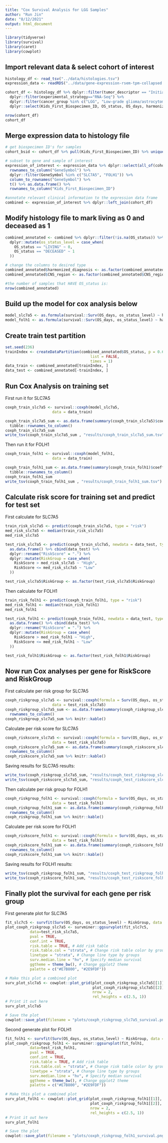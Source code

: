 ```yaml
---
title: "Cox Survival Analysis for LGG Samples"
author: "Run Jin"
date: "8/12/2021"
output: html_document
---
```


```r
library(tidyverse)
library(survival)
library(caret)
library(cowplot)
```

## Import relevant data & select cohort of interest
```r
histology_df <- read_tsv("../data/histologies.tsv")
expression_data <- readRDS("../data/gene-expression-rsem-tpm-collapsed.rds")

cohort_df <- histology_df %>% dplyr::filter(tumor_descriptor == "Initial CNS Tumor") %>%
  dplyr::filter(experimental_strategy=="RNA-Seq") %>% 
  dplyr::filter(cancer_group %in% c("LGG", "Low-grade glioma/astrocytoma")) %>%
  dplyr::select(Kids_First_Biospecimen_ID, OS_status, OS_days, harmonized_diagnosis, CNS_region)

nrow(cohort_df)
cohort_df
```

## Merge expression data to histology file
```r
# get biospecimen ID's for samples 
cohort_bsid <- cohort_df %>% pull(Kids_First_Biospecimen_ID) %>% unique()

# subset to gene and sample of interest          
expression_of_interest <- expression_data %>% dplyr::select(all_of(cohort_bsid)) %>% 
  rownames_to_column("GeneSymbol") %>% 
  dplyr::filter(GeneSymbol %in% c("SLC7A5", "FOLH1")) %>% 
  column_to_rownames("GeneSymbol") %>%
  t() %>% as.data.frame() %>%
  rownames_to_column("Kids_First_Biospecimen_ID")

#annotate relevant clinical information to the expression data frame
combined <- expression_of_interest %>% dplyr::left_join(cohort_df) 
```

## Modify histology file to mark living as 0 and deceased as 1
```r
combined_annotated <- combined %>% dplyr::filter(!is.na(OS_status)) %>%
  dplyr::mutate(os_status_level = case_when(
    OS_status == "LIVING" ~ 0,
    OS_status == "DECEASED" ~ 1
  )) 

# change the columns to desired type 
combined_annotated$harmonized_diagnosis <- as.factor(combined_annotated$harmonized_diagnosis)
combined_annotated$CNS_region <- as.factor(combined_annotated$CNS_region)

#the number of samples that HAVE OS_status is:
nrow(combined_annotated)
```
## Build up the model for cox analysis below 
```r
model_slc7a5 <- as.formula(survival::Surv(OS_days, os_status_level) ~ harmonized_diagnosis + CNS_region + SLC7A5)
model_folh1 <- as.formula(survival::Surv(OS_days, os_status_level) ~ harmonized_diagnosis + CNS_region + FOLH1)
```

## Create train test partition
```r
set.seed(236)
trainIndex <- createDataPartition(combined_annotated$OS_status, p = 0.6, 
                                      list = FALSE, 
                                      times = 1)
data_train <- combined_annotated[trainIndex, ]
data_test <- combined_annotated[-trainIndex, ]
```

## Run Cox Analysis on training set

First run it for SLC7A5
```r
coxph_train_slc7a5 <- survival::coxph(model_slc7a5,
                     data = data_train)

coxph_train_slc7a5_sum <- as.data.frame(summary(coxph_train_slc7a5)$coefficients, keep.rownames = T) %>% 
  tibble::rownames_to_column()
coxph_train_slc7a5_sum 
write_tsv(coxph_train_slc7a5_sum , "results/coxph_train_slc7a5_sum.tsv")
```

Then run it for FOLH1
```r
coxph_train_folh1 <- survival::coxph(model_folh1,
                     data = data_train)

coxph_train_folh1_sum <- as.data.frame(summary(coxph_train_folh1)$coefficients, keep.rownames = T) %>% 
  tibble::rownames_to_column()
coxph_train_folh1_sum 
write_tsv(coxph_train_folh1_sum , "results/coxph_train_folh1_sum.tsv")
```

## Calculate risk score for training set and predict for test set 

First calculate for SLC7A5
```r
train_risk_slc7a5 <- predict(coxph_train_slc7a5, type = "risk")
med_risk_slc7a5 <- median(train_risk_slc7a5)
med_risk_slc7a5

test_risk_slc7a5 <- predict(coxph_train_slc7a5, newdata = data_test, type = "risk") %>% 
  as.data.frame() %>% cbind(data_test) %>%
  dplyr::rename("RiskScore" = ".") %>% 
  dplyr::mutate(RiskGroup = case_when(
    RiskScore > med_risk_slc7a5 ~ "High", 
    RiskScore <= med_risk_slc7a5 ~ "Low"
  ))

test_risk_slc7a5$RiskGroup <- as.factor(test_risk_slc7a5$RiskGroup)
```

Then calculate for FOLH1
```r
train_risk_folh1 <- predict(coxph_train_folh1, type = "risk")
med_risk_folh1 <- median(train_risk_folh1)
med_risk_folh1

test_risk_folh1 <- predict(coxph_train_folh1, newdata = data_test, type = "risk") %>% 
  as.data.frame() %>% cbind(data_test) %>%
  dplyr::rename("RiskScore" = ".") %>% 
  dplyr::mutate(RiskGroup = case_when(
    RiskScore > med_risk_folh1 ~ "High", 
    RiskScore <= med_risk_folh1 ~ "Low"
  ))

test_risk_folh1$RiskGroup <- as.factor(test_risk_folh1$RiskGroup)
```

## Now run Cox analyses per gene for RiskScore and RiskGroup

First calculate per risk group for SLC7A5
```r
coxph_riskgroup_slc7a5 <- survival::coxph(formula = Surv(OS_days, os_status_level) ~  RiskGroup,
                     data = test_risk_slc7a5)
coxph_riskgroup_slc7a5_sum <- as.data.frame(summary(coxph_riskgroup_slc7a5)$coefficients) %>% 
  rownames_to_column()
coxph_riskgroup_slc7a5_sum %>% knitr::kable()
```

Calculate per risk score for SLC7A5
```r
coxph_riskscore_slc7a5 <- survival::coxph(formula = Surv(OS_days, os_status_level) ~  RiskScore,
                     data = test_risk_slc7a5)
coxph_riskscore_slc7a5_sum <- as.data.frame(summary(coxph_riskscore_slc7a5)$coefficients) %>% 
  rownames_to_column()
coxph_riskscore_slc7a5_sum %>% knitr::kable()
```

Saving results for SLC7A5 results:
```r
write_tsv(coxph_riskgroup_slc7a5_sum, "results/coxph_test_riskgroup_slc7a5_sum.tsv")
write_tsv(coxph_riskscore_slc7a5_sum, "results/coxph_test_riskscore_slc7a5_sum.tsv")
```

Then calculate per risk group for FOLH1
```r
coxph_riskgroup_folh1 <- survival::coxph(formula = Surv(OS_days, os_status_level) ~  RiskGroup,
                     data = test_risk_folh1)
coxph_riskgroup_folh1_sum <- as.data.frame(summary(coxph_riskgroup_folh1)$coefficients) %>% 
  rownames_to_column()
coxph_riskgroup_folh1_sum %>% knitr::kable()
```

Calculate per risk score for FOLH1
```r
coxph_riskscore_folh1 <- survival::coxph(formula = Surv(OS_days, os_status_level) ~  RiskScore,
                     data = test_risk_folh1)
coxph_riskscore_folh1_sum <- as.data.frame(summary(coxph_riskscore_folh1)$coefficients) %>% 
  rownames_to_column()
coxph_riskscore_folh1_sum %>% knitr::kable()
```

Saving results for FOLH1 results:
```r
write_tsv(coxph_riskgroup_folh1_sum, "results/coxph_test_riskgroup_folh1_sum.tsv")
write_tsv(coxph_riskscore_folh1_sum, "results/coxph_test_riskscore_folh1_sum.tsv")
```

## Finally plot the survival for each gene per risk group

First generate plot for SLC7A5
```r
fit_slc7c5 <- survfit(Surv(OS_days, os_status_level) ~ RiskGroup, data = test_risk_slc7a5)
plot_coxph_riskgroup_slc7a5 <- survminer::ggsurvplot(fit_slc7c5,
           data=test_risk_slc7a5,                                
           pval = TRUE, 
           conf.int = TRUE,
           risk.table = TRUE, # Add risk table
           risk.table.col = "strata", # Change risk table color by groups
           linetype = "strata", # Change line type by groups
           surv.median.line = "hv", # Specify median survival
           ggtheme = theme_bw(), # Change ggplot2 theme
           palette = c("#E7B800", "#2E9FDF"))

# Make this plot a combined plot
surv_plot_slc7a5 <- cowplot::plot_grid(plot_coxph_riskgroup_slc7a5[[1]], 
                                       plot_coxph_riskgroup_slc7a5[[2]], 
                                       nrow = 2, 
                                       rel_heights = c(2.5, 1))
# Print it out here
surv_plot_slc7a5

# Save the plot
cowplot::save_plot(filename = "plots/coxph_riskgroup_slc7a5_survival.png", plot = surv_plot_slc7a5)
```

Second generate plot for FOLH1
```r
fit_folh1 <- survfit(Surv(OS_days, os_status_level) ~ RiskGroup, data = test_risk_folh1)
plot_coxph_riskgroup_folh1 <- survminer::ggsurvplot(fit_folh1,
           data=test_risk_folh1,                                
           pval = TRUE, 
           conf.int = TRUE,
           risk.table = TRUE, # Add risk table
           risk.table.col = "strata", # Change risk table color by groups
           linetype = "strata", # Change line type by groups
           surv.median.line = "hv", # Specify median survival
           ggtheme = theme_bw(), # Change ggplot2 theme
           palette = c("#E7B800", "#2E9FDF"))

# Make this plot a combined plot
surv_plot_folh1 <- cowplot::plot_grid(plot_coxph_riskgroup_folh1[[1]], 
                                      plot_coxph_riskgroup_folh1[[2]], 
                                      nrow = 2, 
                                      rel_heights = c(2.5, 1))
# Print it out here
surv_plot_folh1

# Save the plot
cowplot::save_plot(filename = "plots/coxph_riskgroup_folh1_survival.png", plot = surv_plot_folh1)
```


